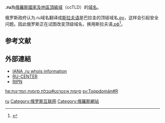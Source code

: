 {{Expand language|1=en|time=2022-03-25T01:15:49+00:00}}
{{Merge|.рф|time=2021-06-08T01:23:26+00:00}}
{{noteTA
|1=zh-cn:国家和地区顶级域; zh-hk:國家及地區頂級域; zh-tw:國碼頂級網域名稱;
|2=zh-cn:顶级域; zh-hk:頂級域; zh-tw:頂級網域;
}}
'''.ru'''為[[俄罗斯|俄羅斯]][[國家及地區頂級域|國家及地區頂級域]]（ccTLD）的[[域名|域名]]。

俄罗斯政府认为.ru域名翻译成[[斯拉夫语族|斯拉夫语]]是巴拉圭的顶级域名[[.py|.py]]，这样会引起安全问题。因此俄罗斯正在试图改变顶级域名，换用斯拉夫语[[.рф|.рф]]<ref>{{cite news | author=Gavin Knight | title=Kremlin eyes internet control ... | date=2008-01-03 | publisher= | url=http://www.guardian.co.uk/technology/2008/jan/03/internet.censorship | work=The Guardian | pages= | accessdate=2008-01-04 | language= | archive-date=2008-01-04 | archive-url=https://web.archive.org/web/20080104121824/http://www.guardian.co.uk/technology/2008/jan/03/internet.censorship | dead-url=no }}</ref>。

== 参考文献 ==
<div class="references-small">
<references />
</div>

== 外部連結 ==
* [http://www.iana.org/root-whois/ru.htm IANA .ru whois information]{{Wayback|url=http://www.iana.org/root-whois/ru.htm |date=20060611214506 }}
* [http://www.nic.ru/en/ RU-CENTER]{{Wayback|url=http://www.nic.ru/en/ |date=20060423090336 }}
* [https://web.archive.org/web/20051210054241/http://www.ripn.net/nic/dns/en/index.html RIPN]

{{Internet-stub}}

{{CcTLD}}

[[Category:國家及地區頂級域|ru]]
[[Category:俄罗斯互联网|Category:俄罗斯互联网]]
[[Category:俄羅斯網站|Category:俄羅斯網站]]

[[he:סיומת_אינטרנט#טבלת_סיומות_המדינות|he:סיומת אינטרנט#טבלת סיומות המדינות]]
[[sv:Toppdomän#R|sv:Toppdomän#R]]